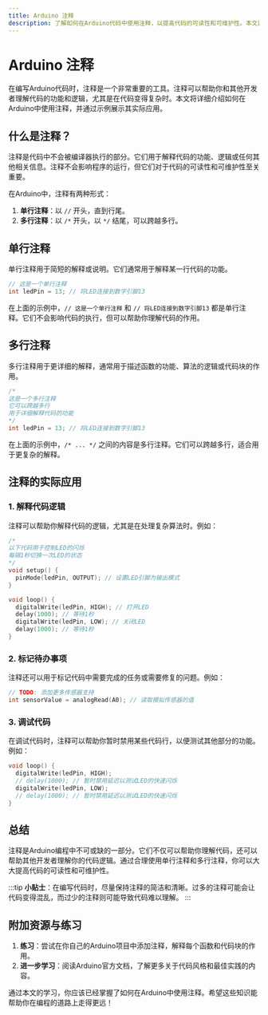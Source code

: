 ```yaml
---
title: Arduino 注释
description: 了解如何在Arduino代码中使用注释，以提高代码的可读性和可维护性。本文适合初学者，包含代码示例和实际应用场景。
---
```


# Arduino 注释

在编写Arduino代码时，注释是一个非常重要的工具。注释可以帮助你和其他开发者理解代码的功能和逻辑，尤其是在代码变得复杂时。本文将详细介绍如何在Arduino中使用注释，并通过示例展示其实际应用。

## 什么是注释？

注释是代码中不会被编译器执行的部分。它们用于解释代码的功能、逻辑或任何其他相关信息。注释不会影响程序的运行，但它们对于代码的可读性和可维护性至关重要。

在Arduino中，注释有两种形式：
1. **单行注释**：以 `//` 开头，直到行尾。
2. **多行注释**：以 `/*` 开头，以 `*/` 结尾，可以跨越多行。

## 单行注释

单行注释用于简短的解释或说明。它们通常用于解释某一行代码的功能。

```cpp
// 这是一个单行注释
int ledPin = 13; // 将LED连接到数字引脚13
```

在上面的示例中，`// 这是一个单行注释` 和 `// 将LED连接到数字引脚13` 都是单行注释。它们不会影响代码的执行，但可以帮助你理解代码的作用。

## 多行注释

多行注释用于更详细的解释，通常用于描述函数的功能、算法的逻辑或代码块的作用。

```cpp
/*
这是一个多行注释
它可以跨越多行
用于详细解释代码的功能
*/
int ledPin = 13; // 将LED连接到数字引脚13
```

在上面的示例中，`/* ... */` 之间的内容是多行注释。它们可以跨越多行，适合用于更复杂的解释。

## 注释的实际应用

### 1. 解释代码逻辑

注释可以帮助你解释代码的逻辑，尤其是在处理复杂算法时。例如：

```cpp
/*
以下代码用于控制LED的闪烁
每隔1秒切换一次LED的状态
*/
void setup() {
  pinMode(ledPin, OUTPUT); // 设置LED引脚为输出模式
}

void loop() {
  digitalWrite(ledPin, HIGH); // 打开LED
  delay(1000); // 等待1秒
  digitalWrite(ledPin, LOW); // 关闭LED
  delay(1000); // 等待1秒
}
```

### 2. 标记待办事项

注释还可以用于标记代码中需要完成的任务或需要修复的问题。例如：

```cpp
// TODO: 添加更多传感器支持
int sensorValue = analogRead(A0); // 读取模拟传感器的值
```

### 3. 调试代码

在调试代码时，注释可以帮助你暂时禁用某些代码行，以便测试其他部分的功能。例如：

```cpp
void loop() {
  digitalWrite(ledPin, HIGH);
  // delay(1000); // 暂时禁用延迟以测试LED的快速闪烁
  digitalWrite(ledPin, LOW);
  // delay(1000); // 暂时禁用延迟以测试LED的快速闪烁
}
```

## 总结

注释是Arduino编程中不可或缺的一部分。它们不仅可以帮助你理解代码，还可以帮助其他开发者理解你的代码逻辑。通过合理使用单行注释和多行注释，你可以大大提高代码的可读性和可维护性。

:::tip
**小贴士**：在编写代码时，尽量保持注释的简洁和清晰。过多的注释可能会让代码变得混乱，而过少的注释则可能导致代码难以理解。
:::

## 附加资源与练习

1. **练习**：尝试在你自己的Arduino项目中添加注释，解释每个函数和代码块的作用。
2. **进一步学习**：阅读Arduino官方文档，了解更多关于代码风格和最佳实践的内容。

通过本文的学习，你应该已经掌握了如何在Arduino中使用注释。希望这些知识能帮助你在编程的道路上走得更远！